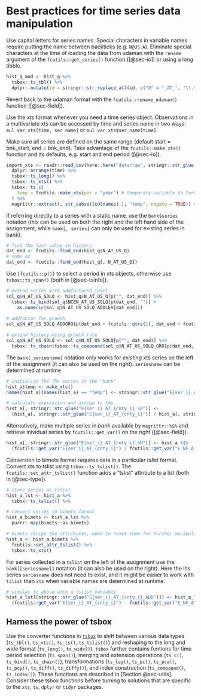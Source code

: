 # Best practices for time series data manipulation {#sec-bestpract}

Use capital letters for series names. Special characters in variable names require putting the name between backticks (e.g. `N@US.A`). Eliminate special characters at the time of loading the data from udaman with the `rename` argument of the `fcutils::get_series()` function ([@sec-io]) or using a long tibble.

``` R
hist_q_mod <- hist_q %>%
  tsbox::ts_tbl() %>%
  dplyr::mutate(id = stringr::str_replace_all(id, c("@" = "_AT_", "\\." = "_")))
```
Revert back to the udaman format with the `fcutils::rename_udaman()` function ([@sec-field]).

Use the *xts* format whenever you need a time series object. Observations in a multivariate xts can be accessed by time and series name in two ways: `mul_var_xts[time, ser_name]` or `mul_var_xts$ser_name[time]`.

Make sure all series are defined on the same range (default start = bnk_start, end = bnk_end). Take advantage of the `fcutils::make_xts()` function and its defaults, e.g. start and end period ([@sec-io]).

``` R
import_xts <- readr::read_csv(here::here("data/raw", stringr::str_glue("{exp_id_a}.csv"))) %>%
  dplyr::arrange(time) %>%
  tsbox::ts_long() %>%
  tsbox::ts_xts() %>%
  tsbox::ts_c(
    temp = fcutils::make_xts(per = "year") # temporary variable to force start and end in import_xts
  ) %>%
  magrittr::extract(, str_subset(colnames(.), "temp", negate = TRUE)) # remove temp
```

<!-- Don't break up multivariate time series (think databank) into individual series in the global environment. -->

If referring directly to a series with a static name, use the `bank$series` notation (this can be used on both the right and the left hand side of the assignment, while `bank[, series]` can only be used for existing series in bank).

``` R
# find the last value in history
dat_end <- fcutils::find_end(hist_q$N_AT_US_Q)
# same as
dat_end <- fcutils::find_end(hist_q[, N_AT_US_Q])
```

Use `[fcutils::p()]` to select a period in xts objects, otherwise use `tsbox::ts_span()` (both in [@sec-tsinfo]).

``` R
# extend series with addfactored level
sol_q$N_AT_US_SOLQ <- hist_q$N_AT_US_Q[p("", dat_end)] %>%
  tsbox::ts_bind(sol_q$NCEN_AT_US_SOLQ[p(dat_end, "")] +
    as.numeric(sol_q$N_AT_US_SOLQ_ADDLEV[dat_end]))
    
# addfactor for growth
sol_q$N_AT_US_SOLQ_ADDGRO[p(dat_end + fcutils::qtrs(1), dat_end + fcutils::qtrs(4))] <- -0.35

# extend history using growth rate
sol_q$N_AT_US_SOLQ <- sol_q$N_AT_US_SOLQ[p("", dat_end)] %>%
  tsbox::ts_chain(tsbox::ts_compound(sol_q$N_AT_US_SOLQ_GRO[p(dat_end, "")]))
```

The `bank[,seriesname]` notation only works for *existing* xts series on the left of the assignment (it can also be used on the right). `seriesname` can be determined at runtime

``` R
# initialize the lhs series in the "bank"
hist_a$temp <- make_xts()
names(hist_a)[names(hist_a) == "temp"] <- stringr::str_glue("E{ser_i}_AT_{cnty_i}_ADD")

# calculate expression and assign to lhs
hist_a[, stringr::str_glue("E{ser_i}_AT_{cnty_i}_SH")] <- 
  (hist_a[, stringr::str_glue("E{ser_i}_AT_{cnty_i}")] / hist_a[, stringr::str_glue("E_NF_AT_{cnty_i}")])
```

Alternatively, make multiple series in *bank* available by `magrittr::%$%` and retrieve inividual series by `fcutils::get_var()` on the right ([@sec-field]).

``` R
hist_a[, stringr::str_glue("E{ser_i}_AT_{cnty_i}_SH")] <- hist_a %$%
  (fcutils::get_var("E{ser_i}_AT_{cnty_i}") / fcutils::get_var("E_NF_AT_{cnty_i}"))
```

Conversion to bimets format requires data in a particular *tslist* format. Convert xts to tslist using `tsbox::ts_tslist()`. The `fcutils::set_attr_tslist()` function adds a "tslist" attribute to a list (both in [@sec-type]).

``` R
# store series as tslist
hist_a_lst <- hist_a %>% 
  tsbox::ts_tslist() %>% 

# convert series to bimets format
hist_a_bimets <- hist_a_lst %>%
  purrr::map(bimets::as.bimets)

# bimets strips the attributes, need to reset them for further manipulation by tsbox
hist_a <- hist_a_bimets %>% 
  fcutils::set_attr_tslist() %>% 
  tsbox::ts_xts()
```

For series collected in a `tslist` on the left of the assignment use the `bank[[seriesname]]` notation (it can also be used on the right). Here the lhs series `seriesname` does not need to exist, and it might be easier to work with `tslist` than `xts` when variable names are determined at runtime.

``` R
# similar to above with a tslist variable
hist_a_lst[[stringr::str_glue("E{ser_i}_AT_{cnty_i}_ADD")]] <- hist_a_lst %$%
  (fcutils::get_var("E{ser_i}_AT_{cnty_i}") - fcutils::get_var("E_NF_AT_{cnty_i}"))
```

## Harness the power of tsbox

Use the converter functions in [`tsbox`](https://www.tsbox.help/reference/index.html) to shift between various data types (`ts_tbl()`, `ts_xts()`, `ts_ts()`, `ts_tslist()`) and reshaping to the long and wide format (`ts_long()`, `ts_wide()`). `tsbox` further contains funtions for time period selection (`ts_span()`), merging and extension operations (`ts_c()`, `ts_bind()`, `ts_chain()`), transformations (`ts_lag()`, `ts_pc()`, `ts_pca()`, `ts_pcy()`, `ts_diff()`, `ts_diffy()`), and index construction (`ts_compound()`, `ts_index()`). These functions are described in [Section @sec-utils]. Consider these tsbox functions before turning to solutions that are specific to the `xts`, `ts`, `dplyr` or `tidyr` packages.
